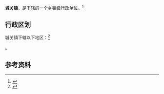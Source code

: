 {{中国乡级行政区|61/03/22/100/000}}

'''城关镇'''，是{{PRC admin/fullname|61/03/22/100/000|3}}下辖的一个[[乡镇|乡镇]]级行政单位。<ref>{{PRC admin/ref sgc|{{PRC admin/parent|61/03/22/100/000}}}}</ref>

== 行政区划 ==

城关镇下辖以下地区：<ref>{{PRC admin/ref sgc|61/03/22/100/000}}</ref>

{{PRC admin/children|61/03/22/100/000}}。

== 参考资料 ==

{{reflist}}

{{行政区划小作品}}
{{PRC admin/navcat|61/03/22/100/000}}